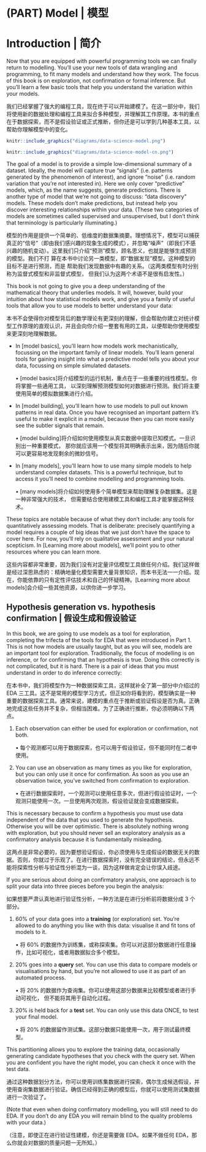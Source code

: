 # (PART) Model | 模型 {-}

# Introduction | 简介 {#model-intro}

Now that you are equipped with powerful programming tools we can finally return to modelling. You'll use your new tools of data wrangling and programming, to fit many models and understand how they work. The focus of this book is on exploration, not confirmation or formal inference. But you'll learn a few basic tools that help you understand the variation within your models.

我们已经掌握了强大的编程工具，现在终于可以开始建模了。在这一部分中，我们将使用新的数据处理和编程工具来拟合多种模型，并理解其工作原理。本书的重点在于数据探索，而不是假设验证或正式推断，但你还是可以学到几种基本工具，以帮助你理解模型中的变化。

```r
knitr::include_graphics("diagrams/data-science-model.png")
```

```r
knitr::include_graphics("diagrams/data-science-model-cn.png")
```

The goal of a model is to provide a simple low-dimensional summary of a dataset. Ideally, the model will capture true "signals" (i.e. patterns generated by the phenomenon of interest), and ignore "noise" (i.e. random variation that you're not interested in). Here we only cover "predictive" models, which, as the name suggests, generate predictions. There is another type of model that we're not going to discuss: "data discovery" models. These models don't make predictions, but instead help you discover interesting relationships within your data. (These two categories of models are sometimes called supervised and unsupervised, but I don't think that terminology is particularly illuminating.)

模型的作用是提供一个简单的、低维度的数据集摘要。理想情况下，模型可以捕获真正的“信号”（即由我们感兴趣的现象生成的模式），并忽略“噪声”（即我们不感兴趣的随机变动）。这里我们只介绍“预测”模型，顾名思义，也就是能够生成预测的模型。我们不打 算在本书中讨论另一类模型，即“数据发现”模型。这种模型的目标不是进行预测，而是 帮助我们发现数据中有趣的关系。（这两类模型有时分别称为监督式模型和非监督式模型， 但我们认为这两个术语不是很有启发性。）

This book is not going to give you a deep understanding of the mathematical theory that underlies models. It will, however, build your intuition about how statistical models work, and give you a family of useful tools that allow you to use models to better understand your data:

本书不会使得你对模型背后的数学理论有更深刻的理解，但会帮助你建立对统计模型工作原理的直观认识，并且会向你介绍一整套有用的工具，以便帮助你使用模型来更深刻地理解数据。

* In [model basics], you'll learn how models work mechanistically, focussing on
  the important family of linear models. You'll learn general tools for gaining
  insight into what a predictive model tells you about your data, focussing on
  simple simulated datasets.
  
  •	[model basics]将介绍模型的运行机制，重点在于一些重要的线性模型。你将掌握一些通用工具， 以深刻理解预测模型如何对数据进行预测。我们将主要使用简单的模拟数据集进行介绍。

* In [model building], you'll learn how to use models to pull out known
  patterns in real data. Once you have recognised an important pattern
  it's useful to make it explicit in a model, because then you can
  more easily see the subtler signals that remain.
  
  •	[model building]将介绍如何使用模型从真实数据中提取已知模式。一旦识别出一种重要模式， 那你就应该用一个模型将其明确表示出来，因为随后你就可以更容易地发现剩余的微妙信号。

* In [many models], you'll learn how to use many simple models to help 
  understand complex datasets. This is a powerful technique, but to access
  it you'll need to combine modelling and programming tools.
  
  •	[many models]将介绍如何使用多个简单模型来帮助理解复杂数据集。这是一种非常强大的技术， 但需要结合使用建模工具和编程工具才能掌握这种技术。

These topics are notable because of what they don't include: any tools for quantitatively assessing models. That is deliberate: precisely quantifying a model requires a couple of big ideas that we just don't have the space to cover here. For now, you'll rely on qualitative assessment and your natural scepticism. In [Learning more about models], we'll point you to other resources where you can learn more.

这些内容都非常重要，因为我们没有对定量评估模型工具做任何介绍。我们这样做是经过深思熟虑的：精确地量化模型需要大量背景知识，而本书无法一一介绍。现在，你能依靠的只有定性评估技术和自己的怀疑精神。[Learning more about models]会介绍一些其他资源，以供你进一步学习。

## Hypothesis generation vs. hypothesis confirmation | 假设生成和假设验证

In this book, we are going to use models as a tool for exploration, completing the trifecta of the tools for EDA that were introduced in Part 1. This is not how models are usually taught, but as you will see, models are an important tool for exploration. Traditionally, the focus of modelling is on inference, or for confirming that an hypothesis is true. Doing this correctly is not complicated, but it is hard. There is a pair of ideas that you must understand in order to do inference correctly:

在本书中，我们将模型作为一种数据探索工具，这样就补全了第一部分中介绍过的 EDA 三工具。这不是常用的模型学习方式，但正如你将看到的，模型确实是一种重要的数据探索工具。通常来说，建模的重点在于推断或验证假设是否为真。正确地完成这些任务并不复杂，但相当困难。为了正确进行推断，你必须明确以下两点。

1. Each observation can either be used for exploration or confirmation, 
   not both.
   
   •	每个观测都可以用于数据探索，也可以用于假设验证，但不能同时在二者中使用。

1. You can use an observation as many times as you like for exploration,
   but you can only use it once for confirmation. As soon as you use an 
   observation twice, you've switched from confirmation to exploration.
   
   •	在进行数据探索时，一个观测可以使用任意多次，但进行假设验证时，一个观测只能使用一次。一旦使用两次观测，假设验证就会变成数据探索。
   
This is necessary because to confirm a hypothesis you must use data independent of the data that you used to generate the hypothesis. Otherwise you will be over optimistic. There is absolutely nothing wrong with exploration, but you should never sell an exploratory analysis as a confirmatory analysis because it is fundamentally misleading. 

这两点是非常必要的，因为要想验证假设，你必须使用与生成假设的数据无关的数据。否则，你就过于乐观了。在进行数据探索时，没有完全错误的结论，但永远不能将探索性分析与验证性分析混为一谈，因为这样做肯定会让你误入歧途。

If you are serious about doing an confirmatory analysis, one approach is to split your data into three pieces before you begin the analysis:

如果想要严肃认真地进行验证性分析，一种方法是在进行分析前将数据分成 3 个部分。

1.  60% of your data goes into a __training__ (or exploration) set. You're 
    allowed to do anything you like with this data: visualise it and fit tons 
    of models to it.
    
    •	将 60% 的数据作为训练集，或称探索集。你可以对这部分数据进行任意操作，比如可视化，或者用数据拟合多个模型。
  
1.  20% goes into a __query__ set. You can use this data to compare models 
    or visualisations by hand, but you're not allowed to use it as part of
    an automated process.
    
    •	将 20% 的数据作为查询集。你可以使用这部分数据来比较模型或者进行手动可视化， 但不能将其用于自动化过程。

1.  20% is held back for a __test__ set. You can only use this data ONCE, to 
    test your final model. 
    
    •	将 20% 的数据留作测试集。这部分数据只能使用一次，用于测试最终模型。
    
This partitioning allows you to explore the training data, occasionally generating candidate hypotheses that you check with the query set. When you are confident you have the right model, you can check it once with the test data.

通过这种数据划分方法，你可以使用训练集数据进行探索，偶尔生成候选假设，并使用查询集数据进行验证。确信已经得到正确的模型后，你就可以使用测试集数据进行一次验证了。

(Note that even when doing confirmatory modelling, you will still need to do EDA. If you don't do any EDA you will remain blind to the quality problems with your data.)

（注意，即使正在进行验证性建模，你还是需要做 EDA。如果不做任何 EDA，那么你就会对数据的质量问题一无所知。）

